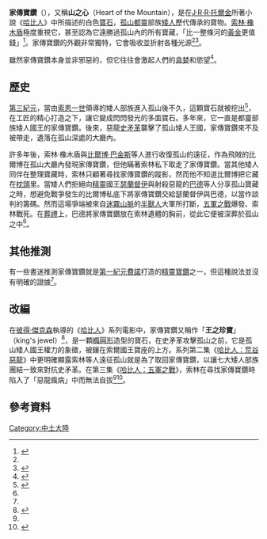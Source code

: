 '''家傳寶鑽'''（{{lang-en|Arkenstone}}），又稱'''山之心'''（Heart of the Mountain），是在[[J·R·R·托爾金|J·R·R·托爾金]]所著小說《[[哈比人歷險記|哈比人]]》中所描述的白色[[寶石|寶石]]，[[孤山_(托爾金小說)|孤山]][[都靈|都靈]]部族[[矮人_(中土大陸)|矮人]]歷代傳承的寶物。[[索林·橡木盾|索林·橡木盾]]極度重視它，甚至認為它遠勝過孤山內的所有寶藏，「比一整條河的[[黃金|黃金]]更值錢」<ref name=":1">{{Cite book|title=哈比人|last=托爾金|publisher=聯經|year=2014年1月初版第四刷|isbn=978-957-08-4103-9|location=臺北}}</ref>。家傳寶鑽的外觀非常獨特，它會吸收並折射各種光源<ref name=":1" /><ref>{{Cite web|url=http://www.glyphweb.com/arda/a/arkenstone.html|title=Arkenstone|accessdate=2018-04-15|publisher=阿爾達百科全書|language=en-GB|archive-date=2018-05-24|archive-url=https://web.archive.org/web/20180524065732/http://www.glyphweb.com/arda/a/arkenstone.html|dead-url=no}}</ref>。

雖然家傳寶鑽本身並非邪惡的，但它往往會激起人們的[[貪婪|貪婪]]和慾望<ref name=":2">{{Cite web|url=http://middleearthnews.com/2014/02/04/could-the-arkenstone-be-one-of-the-silmarils/|title=Could the Arkenstone Be One of the Silmarils?|accessdate=2018-04-15|date=2014-02-04|publisher=Middle-earth News|archive-date=2018-04-15|archive-url=https://web.archive.org/web/20180415124806/http://middleearthnews.com/2014/02/04/could-the-arkenstone-be-one-of-the-silmarils/|dead-url=no}}</ref>。

==歷史==
[[第三紀元|第三紀元]]，當由[[索恩一世|索恩一世]]領導的矮人部族進入孤山後不久，這顆寶石就被挖出<ref name=":0">{{Cite book|title=魔戒三部曲：王者再臨|last=托爾金|publisher=聯經|year=2012年12月|isbn=978-957-08-4102-2|location=臺北}}</ref>，在工匠的精心打造之下，讓它變成閃閃發光的多面寶石。多年來，它一直是都靈部族矮人國王的家傳寶鑽。後來，惡龍[[史矛革|史矛革]]襲擊了孤山矮人王國，家傳寶鑽來不及被帶走，遺落在孤山深處的大廳內。

許多年後，索林·橡木盾與[[比爾博·巴金斯|比爾博·巴金斯]]等人進行收復孤山的遠征，作為飛賊的比爾博在孤山大廳內發現家傳寶鑽，但他瞞著索林私下取走了家傳寶鑽。當其他矮人同伴在整理寶藏時，索林只顧著尋找家傳寶鑽的蹤影，然而他不知道比爾博把它藏在[[枕頭|枕頭]]里。當矮人們拒絕向[[精靈_(中土大陸)|精靈]]國王[[瑟蘭督伊|瑟蘭督伊]]與射殺惡龍的[[巴德_(中土大陸)|巴德]]等人分享孤山寶藏之時，想避免戰爭發生的比爾博私底下將家傳寶鑽交給瑟蘭督伊與巴德，以當作談判的籌碼。然而這場爭端被來自[[迷霧山脈|迷霧山脈]]的[[半獸人|半獸人]]大軍所打斷，[[五軍之戰|五軍之戰]]爆發、索林戰死。在[[葬禮|葬禮]]上，巴德將家傳寶鑽放在索林遺體的胸前，從此它便被深葬於孤山之中<ref name=":1" />。

== 其他推測 ==
有一些書迷推測家傳寶鑽就是[[第一紀元|第一紀元]][[費諾|費諾]]打造的[[精靈寶鑽_(寶物)|精靈寶鑽]]之一，但這種說法並沒有明確的證據<ref name=":2" />。

==改編==
在[[彼得·傑克森|彼得·傑克森]]執導的《[[霍比特人电影系列|哈比人]]》系列電影中，家傳寶鑽又稱作「'''王之珍寶'''」（king's jewel）<ref name=":3">{{Cite news|url=https://www.ibtimes.co.uk/hobbit-battle-five-armies-review-jacksons-middle-earth-saga-finishes-strong-1478804|title=The Hobbit: The Battle of the Five Armies review: Jackson's Middle Earth saga finishes strong|last=Skipper|first=Ben|date=2014-12-09|newspaper=International Business Times UK|accessdate=2018-04-15|language=en|archive-date=2018-04-15|archive-url=https://web.archive.org/web/20180415124921/https://www.ibtimes.co.uk/hobbit-battle-five-armies-review-jacksons-middle-earth-saga-finishes-strong-1478804|dead-url=no}}</ref>，是一顆[[橢圓形|橢圓形]]造型的寶石，在史矛革攻擊孤山之前，它是孤山矮人國王權力的象徵，被鑲在索爾國王寶座的上方。系列第二集《[[哈比人：荒谷惡龍|哈比人：荒谷惡龍]]》中更明確顯露索林等人遠征孤山就是為了取回家傳寶鑽，以讓七大矮人部族團結一致來對抗史矛革。在第三集《[[哈比人：五軍之戰|哈比人：五軍之戰]]》，索林在尋找家傳寶鑽時陷入了「惡龍瘋病」中而無法自拔<ref name=":3" /><ref>{{Cite news|url=http://www.denofgeek.com/us/movies/lord-of-the-rings/242154/70-fantastic-moments-in-the-lord-of-the-rings-movies|title=70 Fantastic Moments in The Lord of the Rings Movies|newspaper=Den of Geek|accessdate=2018-04-15|language=en|archive-date=2018-04-15|archive-url=https://web.archive.org/web/20180415125328/http://www.denofgeek.com/us/movies/lord-of-the-rings/242154/70-fantastic-moments-in-the-lord-of-the-rings-movies|dead-url=no}}</ref>。

==參考資料==
<references />

{{哈比人歷險記}}
{{dwarves}}
[[Category:中土大陸|Category:中土大陸]]